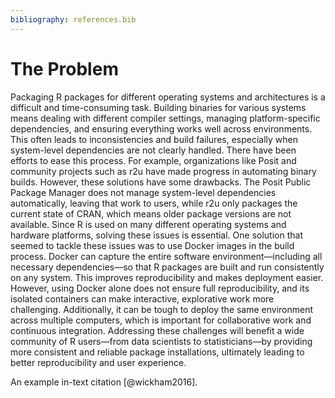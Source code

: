 ```yaml
---
bibliography: references.bib
---
```


# The Problem

```{=html}
<!-- 
Outlining the issue / weak point / problem to be solved by this proposal. This should be a compelling section that sets the reader up for the next section - the proposed solution!

It is important to cover:

 - [ ] What the problem is
 - [ ] Who it affects
 - [ ] Have there been previous attempts to resolve the problem
 - [ ] Why it should be tackled
-->


Packaging R packages for different operating systems and architectures is a difficult and time-consuming task. 
Building binaries for various systems means dealing with different compiler settings, managing platform-specific dependencies, and ensuring everything works well across environments. 
This often leads to inconsistencies and build failures, especially when system-level dependencies are not clearly handled.

There have been efforts to ease this process. 
For example, organizations like Posit and community projects such as r2u have made progress in automating binary builds. 
However, these solutions have some drawbacks. 
The Posit Public Package Manager does not manage system-level dependencies automatically, leaving that work to users, while r2u only packages the current state of CRAN, which means older package versions are not available.

Since R is used on many different operating systems and hardware platforms, solving these issues is essential. 
One solution that seemed to tackle these issues was to use Docker images in the build process. 
Docker can capture the entire software environment—including all necessary dependencies—so that R packages are built and run consistently on any system. 
This improves reproducibility and makes deployment easier. 
However, using Docker alone does not ensure full reproducibility, and its isolated containers can make interactive, explorative work more challenging.

Additionally, it can be tough to deploy the same environment across multiple computers, which is important for collaborative work and continuous integration. 
Addressing these challenges will benefit a wide community of R users—from data scientists to statisticians—by providing more consistent and reliable package installations, ultimately leading to better reproducibility and user experience.

```
An example in-text citation [@wickham2016].
